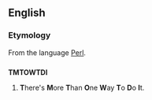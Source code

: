==English==

===Etymology===
From the {{computing}} language [[Perl]].

==={{Acronym}}===
'''TMTOWTDI'''
# '''T'''here's '''M'''ore '''T'''han '''O'''ne '''W'''ay '''T'''o '''D'''o '''I'''t.